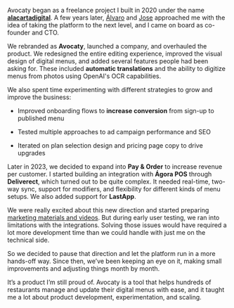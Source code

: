 Avocaty began as a freelance project I built in 2020 under the name [**alacartadigital**](/work/alacartadigital). A few years later, [Álvaro](https://www.linkedin.com/in/alvaro-de-la-serna-fraile/) and [Jose](https://www.linkedin.com/in/josemariadesantiago/) approached me with the idea of taking the platform to the next level, and I came on board as co-founder and CTO.

We rebranded as **Avocaty**, launched a company, and overhauled the product. We redesigned the entire editing experience, improved the visual design of digital menus, and added several features people had been asking for. These included **automatic translations** and the ability to digitize menus from photos using OpenAI's OCR capabilities.

We also spent time experimenting with different strategies to grow and improve the business:

- Improved onboarding flows to **increase conversion** from sign-up to published menu

- Tested multiple approaches to ad campaign performance and SEO

- Iterated on plan selection design and pricing page copy to drive upgrades

Later in 2023, we decided to expand into **Pay & Order** to increase revenue per customer. I started building an integration with **Ágora POS** through **Deliverect**, which turned out to be quite complex. It needed real-time, two-way sync, support for modifiers, and flexibility for different kinds of menu setups. We also added support for **LastApp**.

We were really excited about this new direction and started preparing [marketing materials and videos](https://www.instagram.com/p/C84vTyiIfjU/). But during early user testing, we ran into limitations with the integrations. Solving those issues would have required a lot more development time than we could handle with just me on the technical side.

So we decided to pause that direction and let the platform run in a more hands-off way. Since then, we’ve been keeping an eye on it, making small improvements and adjusting things month by month.

It’s a product I’m still proud of. Avocaty is a tool that helps hundreds of restaurants manage and update their digital menus with ease, and it taught me a lot about product development, experimentation, and scaling.
